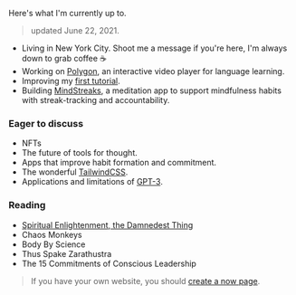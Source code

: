 Here's what I'm currently up to.

> updated June 22, 2021.

- Living in New York City. Shoot me a message if you're here, I'm always down to grab coffee ☕️
- Working on [Polygon](https://polygon.video), an interactive video player for language learning.
- Improving my [first tutorial](./posts/building-a-fullstack-twitter-clone).
- Building [MindStreaks](https://mindstreaks.com), a meditation app to support mindfulness habits with streak-tracking and accountability.

### Eager to discuss

- NFTs
- The future of tools for thought.
- Apps that improve habit formation and commitment.
- The wonderful [TailwindCSS](https://tailwindcss.com).
- Applications and limitations of [GPT-3](https://arxiv.org/abs/2005.14165).

### Reading

- [Spiritual Enlightenment, the Damnedest Thing](https://www.amazon.com/Spiritual-Enlightenment-Damnedest-Thing-Trilogy/dp/0980184843)
- Chaos Monkeys
- Body By Science
- Thus Spake Zarathustra
- The 15 Commitments of Conscious Leadership

> If you have your own website, you should [create a now page](https://nownownow.com/about).
